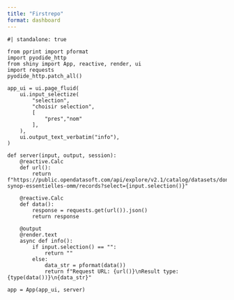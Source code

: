 ```yaml
---
title: "Firstrepo"
format: dashboard
---
```


```shinylive-python

#| standalone: true

from pprint import pformat
import pyodide_http
from shiny import App, reactive, render, ui
import requests
pyodide_http.patch_all()

app_ui = ui.page_fluid(
    ui.input_selectize(
        "selection",
        "choisir selection",
        [
            "pres","nom"
        ],
    ),
    ui.output_text_verbatim("info"),
)

def server(input, output, session):
    @reactive.Calc
    def url():
        return f"https://public.opendatasoft.com/api/explore/v2.1/catalog/datasets/donnees-synop-essentielles-omm/records?select={input.selection()}"

    @reactive.Calc
    def data():
        response = requests.get(url()).json()
        return response

    @output
    @render.text
    async def info():
        if input.selection() == "":
            return ""
        else:
            data_str = pformat(data())
            return f"Request URL: {url()}\nResult type: {type(data())}\n{data_str}"

app = App(app_ui, server)

```
